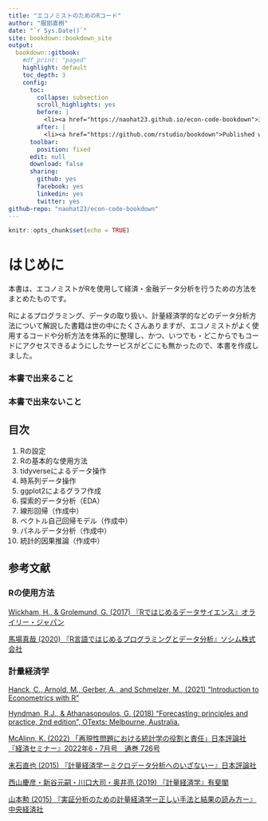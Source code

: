 ```yaml
---
title: "エコノミストのためのRコード"
author: "服部直樹"
date: "`r Sys.Date()`"
site: bookdown::bookdown_site
output: 
  bookdown::gitbook:
    #df_print: "paged"
    highlight: default
    toc_depth: 3
    config:
      toc:
        collapse: subsection
        scroll_highlights: yes
        before: |
          <li><a href="https://naohat23.github.io/econ-code-bookdown">エコノミストのためのRコード</a></li>
        after: |
          <li><a href="https://github.com/rstudio/bookdown">Published with bookdown</a></li>
      toolbar:
        position: fixed
      edit: null
      download: false
      sharing:
        github: yes
        facebook: yes
        linkedin: yes
        twitter: yes
github-repo: "naohat23/econ-code-bookdown"
---
```


```r
knitr::opts_chunk$set(echo = TRUE)
```

# はじめに {.unnumbered}

本書は、エコノミストがRを使用して経済・金融データ分析を行うための方法をまとめたものです。

Rによるプログラミング、データの取り扱い、計量経済学的などのデータ分析方法について解説した書籍は世の中にたくさんありますが、エコノミストがよく使用するコードや分析方法を体系的に整理し、かつ、いつでも・どこからでもコードにアクセスできるようにしたサービスがどこにも無かったので、本書を作成しました。

### 本書で出来ること　{-}



### 本書で出来ないこと {-}


## 目次 {.unnumbered}

1.  Rの設定
2.  Rの基本的な使用方法
3.  tidyverseによるデータ操作
4.  時系列データ操作
5.  ggplot2によるグラフ作成
6.  探索的データ分析（EDA）
7.  線形回帰（作成中）
8.  ベクトル自己回帰モデル（作成中）
9.  パネルデータ分析（作成中）
10. 統計的因果推論（作成中）

## 参考文献 {.unnumbered}

### Rの使用方法 {.unnumbered}

[Wickham, H., & Grolemund, G. (2017) 『Rではじめるデータサイエンス』オライリー・ジャパン](https://www.oreilly.co.jp/books/9784873118147/)

[馬場真哉 (2020) 『R言語ではじめるプログラミングとデータ分析』ソシム株式会社](https://www.socym.co.jp/book/1238)

### 計量経済学 {.unnumbered}

[Hanck, C., Arnold, M., Gerber, A., and Schmelzer, M., (2021) "Introduction to Econometrics with R"](https://www.econometrics-with-r.org/index.html)

[Hyndman, R.J., & Athanasopoulos, G. (2018) "Forecasting: principles and practice, 2nd edition", OTexts: Melbourne, Australia.](https://otexts.com/fpp2/)

[McAlinn, K. (2022) 「再現性問題における統計学の役割と責任」日本評論社『経済セミナー』2022年6・7月号　通巻 726号](https://www.nippyo.co.jp/shop/magazine/8801.html)

[末石直也 (2015) 『計量経済学ーミクロデータ分析へのいざないー』日本評論社](https://www.nippyo.co.jp/shop/book/6899.html)

[西山慶彦・新谷元嗣・川口大司・奥井亮 (2019) 『計量経済学』有斐閣](http://www.yuhikaku.co.jp/books/detail/9784641053854)

[山本勲 (2015) 『実証分析のための計量経済学ー正しい手法と結果の読み方ー』中央経済社](https://www.biz-book.jp/isbn/978-4-502-16811-6)
